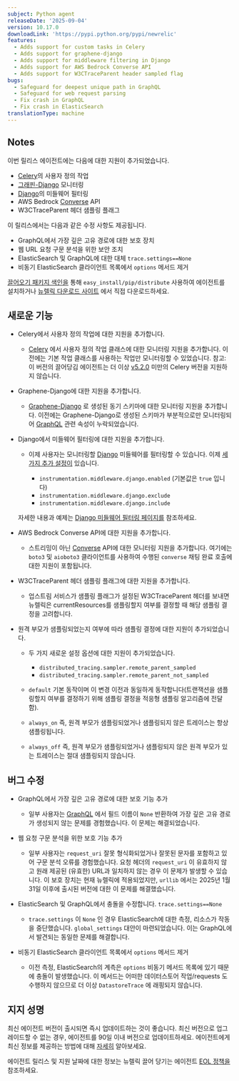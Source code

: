 ```yaml
---
subject: Python agent
releaseDate: '2025-09-04'
version: 10.17.0
downloadLink: 'https://pypi.python.org/pypi/newrelic'
features:
  - Adds support for custom tasks in Celery
  - Adds support for graphene-django
  - Adds support for middleware filtering in Django
  - Adds support for AWS Bedrock Converse API
  - Adds support for W3CTraceParent header sampled flag
bugs:
  - Safeguard for deepest unique path in GraphQL
  - Safeguard for web request parsing
  - Fix crash in GraphQL
  - Fix crash in ElasticSearch
translationType: machine
---
```


## Notes

이번 릴리스 에이전트에는 다음에 대한 지원이 추가되었습니다.

* [Celery](https://pypi.org/project/celery/)의 사용자 정의 작업
* [그래핀-Django](https://pypi.org/project/graphene-django/) 모니터링
* [Django](https://pypi.org/project/django/)의 미들웨어 필터링
* AWS Bedrock [Converse](https://boto3.amazonaws.com/v1/documentation/api/latest/reference/services/bedrock-runtime/client/converse.html) API
* W3CTraceParent 헤더 샘플링 플래그

이 릴리스에서는 다음과 같은 수정 사항도 제공됩니다.

* GraphQL에서 가장 깊은 고유 경로에 대한 보호 장치
* 웹 URL 요청 구문 분석을 위한 보안 조치
* ElasticSearch 및 GraphQL에 대한 대체 `trace.settings==None`
* 비동기 ElasticSearch 클라이언트 목록에서 `options` 메서드 제거

[끌어오기 패키지 색인을](https://pypi.python.org/pypi/newrelic) 통해 `easy_install/pip/distribute` 사용하여 에이전트를 설치하거나 [뉴렐릭 다운로드 사이트](https://download.newrelic.com/python_agent/release) 에서 직접 다운로드하세요.

## 새로운 기능

* Celery에서 사용자 정의 작업에 대한 지원을 추가합니다.

  * [Celery](https://pypi.org/project/celery/) 에서 사용자 정의 작업 클래스에 대한 모니터링 지원을 추가합니다. 이전에는 기본 작업 클래스를 사용하는 작업만 모니터링할 수 있었습니다. 참고: 이 버전의 끌어당김 에이전트는 더 이상 [v5.2.0](https://github.com/celery/celery/releases/tag/v5.2.0) 미만의 Celery 버전을 지원하지 않습니다.

* Graphene-Django에 대한 지원을 추가합니다.

  * [Graphene-Django](https://pypi.org/project/graphene-django/) 로 생성된 동기 스키마에 대한 모니터링 지원을 추가합니다. 이전에는 Graphene-Django로 생성된 스키마가 부분적으로만 모니터링되어 [GraphQL](https://pypi.org/project/graphql-core/) 관련 속성이 누락되었습니다.

* Django에서 미들웨어 필터링에 대한 지원을 추가합니다.

  * 이제 사용자는 모니터링할 [Django](https://pypi.org/project/django/) 미들웨어를 필터링할 수 있습니다. 이제 [세 가지 추가 설정이](/docs/apm/agents/python-agent/configuration/python-agent-configuration/#middleware-filters) 있습니다.

    * `instrumentation.middleware.django.enabled` (기본값은 `true` 입니다)
    * `instrumentation.middleware.django.exclude`
    * `instrumentation.middleware.django.include`

  자세한 내용과 예제는 [Django 미들웨어 필터링 페이지를](/docs/apm/agents/python-agent/supported-features/django-middleware-filtering/) 참조하세요.

* AWS Bedrock Converse API에 대한 지원을 추가합니다.

  * 스트리밍이 아닌 [Converse](https://boto3.amazonaws.com/v1/documentation/api/latest/reference/services/bedrock-runtime/client/converse.html) API에 대한 모니터링 지원을 추가합니다. 여기에는 `boto3` 및 `aioboto3` 클라이언트를 사용하여 수행된 `converse` 채팅 완료 호출에 대한 지원이 포함됩니다.

* W3CTraceParent 헤더 샘플링 플래그에 대한 지원을 추가합니다.

  * 업스트림 서비스가 샘플링 플래그가 설정된 W3CTraceParent 헤더를 보내면 뉴렐릭은 currentResources를 샘플링할지 여부를 결정할 때 해당 샘플링 결정을 고려합니다.

* 원격 부모가 샘플링되었는지 여부에 따라 샘플링 결정에 대한 지원이 추가되었습니다.

  * 두 가지 새로운 설정 옵션에 대한 지원이 추가되었습니다.

    * `distributed_tracing.sampler.remote_parent_sampled`
    * `distributed_tracing.sampler.remote_parent_not_sampled`

  * `default` 기본 동작이며 이 변경 이전과 동일하게 동작합니다(트랜잭션을 샘플링할지 여부를 결정하기 위해 샘플링 결정을 적응형 샘플링 알고리즘에 전달함).

  * `always_on` 즉, 원격 부모가 샘플링되었거나 샘플링되지 않은 트레이스는 항상 샘플링됩니다.

  * `always_off` 즉, 원격 부모가 샘플링되었거나 샘플링되지 않은 원격 부모가 있는 트레이스는 절대 샘플링되지 않습니다.

## 버그 수정

* GraphQL에서 가장 깊은 고유 경로에 대한 보호 기능 추가

  * 일부 사용자는 [GraphQL](https://pypi.org/project/graphql-core/) 에서 필드 이름이 `None` 반환하여 가장 깊은 고유 경로가 생성되지 않는 문제를 경험했습니다. 이 문제는 해결되었습니다.

* 웹 요청 구문 분석을 위한 보호 기능 추가

  * 일부 사용자는 `request_uri` 잘못 형식화되었거나 잘못된 문자를 포함하고 있어 구문 분석 오류를 경험했습니다. 요청 헤더의 `request_uri` 이 유효하지 않고 원래 제공된 (유효한) URL과 일치하지 않는 경우 이 문제가 발생할 수 있습니다. 이 보호 장치는 현재 뉴렐릭에 적용되었지만, `urllib` 에서는 2025년 1월 31일 이후에 출시된 버전에 대한 이 문제를 해결했습니다.

* ElasticSearch 및 GraphQL에서 충돌을 수정합니다. `trace.settings==None`

  * `trace.settings` 이 `None` 인 경우 ElasticSearch에 대한 측정, 리소스가 작동을 중단했습니다. `global_settings` 대안이 마련되었습니다. 이는 GraphQL에서 발견되는 동일한 문제를 해결합니다.

* 비동기 ElasticSearch 클라이언트 목록에서 `options` 메서드 제거

  * 이전 측정, ElasticSearch의 계측은 `options` 비동기 메서드 목록에 있기 때문에 충돌이 발생했습니다. 이 메서드는 어떠한 데이터스토어 작업/requests 도 수행하지 않으므로 더 이상 `DatastoreTrace` 에 래핑되지 않습니다.

## 지지 성명

최신 에이전트 버전이 출시되면 즉시 업데이트하는 것이 좋습니다. 최신 버전으로 업그레이드할 수 없는 경우, 에이전트를 90일 이내 버전으로 업데이트하세요. 에이전트에게 최신 정보를 제공하는 방법에 대해 [자세히](/docs/new-relic-solutions/new-relic-one/install-configure/update-new-relic-agent/) 알아보세요.

에이전트 릴리스 및 지원 날짜에 대한 정보는 뉴렐릭 끌어 당기는 에이전트 [EOL 정책을](/docs/apm/agents/python-agent/getting-started/python-agent-eol-policy/) 참조하세요.